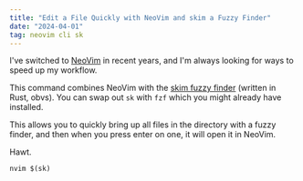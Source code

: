 ```yaml
---
title: "Edit a File Quickly with NeoVim and skim a Fuzzy Finder"
date: "2024-04-01"
tag: neovim cli sk
---
```


I've switched to [NeoVim](https://neovim.io/) in recent years, and I'm always looking for ways to speed up my workflow.

This command combines NeoVim with the [skim fuzzy finder](https://github.com/lotabout/skim) (written in Rust, obvs). You can swap out
`sk` with `fzf` which you might already have installed.

This allows you to quickly bring up all files in the directory with a fuzzy finder, and then when you press enter on one,
it will open it in NeoVim.

Hawt.

```
nvim $(sk)
```

